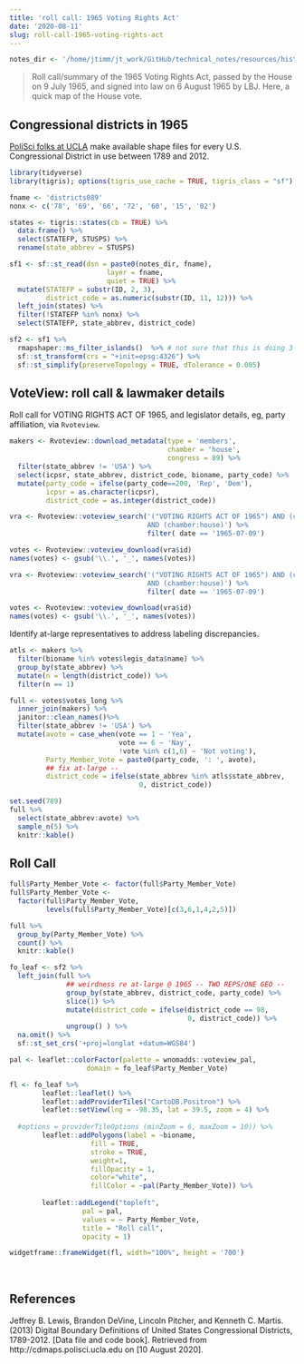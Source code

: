 ```yaml
---
title: 'roll call: 1965 Voting Rights Act'
date: '2020-08-11'
slug: roll-call-1965-voting-rights-act
---
```




```r
notes_dir <- '/home/jtimm/jt_work/GitHub/technical_notes/resources/historic-cds/'
```

> Roll call/summary of the 1965 Voting Rights Act, passed by the House on 9 July 1965, and signed into law on 6 August 1965 by LBJ.  Here, a quick map of the House vote.


## Congressional districts in 1965

[PoliSci folks at UCLA](http://cdmaps.polisci.ucla.edu/) make available shape files for every U.S. Congressional District in use between 1789 and 2012.

```r
library(tidyverse)
library(tigris); options(tigris_use_cache = TRUE, tigris_class = "sf")

fname <- 'districts089'
nonx <- c('78', '69', '66', '72', '60', '15', '02')

states <- tigris::states(cb = TRUE) %>% 
  data.frame() %>%
  select(STATEFP, STUSPS) %>%
  rename(state_abbrev = STUSPS)

sf1 <- sf::st_read(dsn = paste0(notes_dir, fname), 
                        layer = fname, 
                        quiet = TRUE) %>%
  mutate(STATEFP = substr(ID, 2, 3),
         district_code = as.numeric(substr(ID, 11, 12))) %>%
  left_join(states) %>%
  filter(!STATEFP %in% nonx) %>%
  select(STATEFP, state_abbrev, district_code) 
```


```r
sf2 <- sf1 %>%
  rmapshaper::ms_filter_islands()  %>% # not sure that this is doing 3-- 
  sf::st_transform(crs = "+init=epsg:4326") %>%
  sf::st_simplify(preserveTopology = TRUE, dTolerance = 0.005)
```



## VoteView: roll call & lawmaker details

Roll call for VOTING RIGHTS ACT OF 1965, and legislator details, eg, party affiliation, via `Rvoteview`.

```r
makers <- Rvoteview::download_metadata(type = 'members', 
                                       chamber = 'house', 
                                       congress = 89) %>%
  filter(state_abbrev != 'USA') %>%
  select(icpsr, state_abbrev, district_code, bioname, party_code) %>%
  mutate(party_code = ifelse(party_code==200, 'Rep', 'Dem'),
         icpsr = as.character(icpsr),
         district_code = as.integer(district_code)) 
```



```r
vra <- Rvoteview::voteview_search('("VOTING RIGHTS ACT OF 1965") AND (congress:89) 
                                  AND (chamber:house)') %>%
                                  filter( date == '1965-07-09')

votes <- Rvoteview::voteview_download(vra$id)
names(votes) <- gsub('\\.', '_', names(votes))
```


```r
vra <- Rvoteview::voteview_search('("VOTING RIGHTS ACT OF 1965") AND (congress:89) 
                                  AND (chamber:house)') %>%
                                  filter( date == '1965-07-09')

votes <- Rvoteview::voteview_download(vra$id)
names(votes) <- gsub('\\.', '_', names(votes))
```


Identify at-large representatives to address labeling discrepancies.

```r
atls <- makers %>%
  filter(bioname %in% votes$legis_data$name) %>%
  group_by(state_abbrev) %>%
  mutate(n = length(district_code)) %>%
  filter(n == 1)
```



```r
full <- votes$votes_long %>%
  inner_join(makers) %>%
  janitor::clean_names()%>%
  filter(state_abbrev != 'USA') %>%
  mutate(avote = case_when(vote == 1 ~ 'Yea',
                           vote == 6 ~ 'Nay',
                           !vote %in% c(1,6) ~ 'Not voting'),
         Party_Member_Vote = paste0(party_code, ': ', avote),
         ## fix at-large -- 
         district_code = ifelse(state_abbrev %in% atls$state_abbrev,
                                0, district_code))
```



```r
set.seed(789)
full %>%
  select(state_abbrev:avote) %>%
  sample_n(5) %>%
  knitr::kable()
```


## Roll Call

```r
full$Party_Member_Vote <- factor(full$Party_Member_Vote)
full$Party_Member_Vote <- 
  factor(full$Party_Member_Vote, 
         levels(full$Party_Member_Vote)[c(3,6,1,4,2,5)])

full %>% 
  group_by(Party_Member_Vote) %>%
  count() %>%
  knitr::kable()
```




```r
fo_leaf <- sf2 %>%
  left_join(full %>% 
              ## weirdness re at-large @ 1965 -- TWO REPS/ONE GEO -- 
              group_by(state_abbrev, district_code, party_code) %>%
              slice(1) %>%
              mutate(district_code = ifelse(district_code == 98, 
                                            0, district_code)) %>%
              ungroup() ) %>%
  na.omit() %>%
  sf::st_set_crs('+proj=longlat +datum=WGS84')
```




```r
pal <- leaflet::colorFactor(palette = wnomadds::voteview_pal, 
                   domain = fo_leaf$Party_Member_Vote)

fl <- fo_leaf %>%
        leaflet::leaflet() %>%
        leaflet::addProviderTiles("CartoDB.Positron") %>%
        leaflet::setView(lng = -98.35, lat = 39.5, zoom = 4) %>%
  
  #options = providerTileOptions (minZoom = 6, maxZoom = 10)) %>%
        leaflet::addPolygons(label = ~bioname,
                    fill = TRUE,
                    stroke = TRUE, 
                    weight=1,
                    fillOpacity = 1,
                    color="white",
                    fillColor = ~pal(Party_Member_Vote)) %>%
  
        leaflet::addLegend("topleft", 
                  pal = pal, 
                  values = ~ Party_Member_Vote,
                  title = "Roll call",
                  opacity = 1)

widgetframe::frameWidget(fl, width="100%", height = '700')
```


<br>

## References

Jeffrey B. Lewis, Brandon DeVine, Lincoln Pitcher, and Kenneth C. Martis. (2013) Digital Boundary Definitions of United States Congressional Districts, 1789-2012. [Data file and code book]. Retrieved from http://cdmaps.polisci.ucla.edu on [10 August 2020].